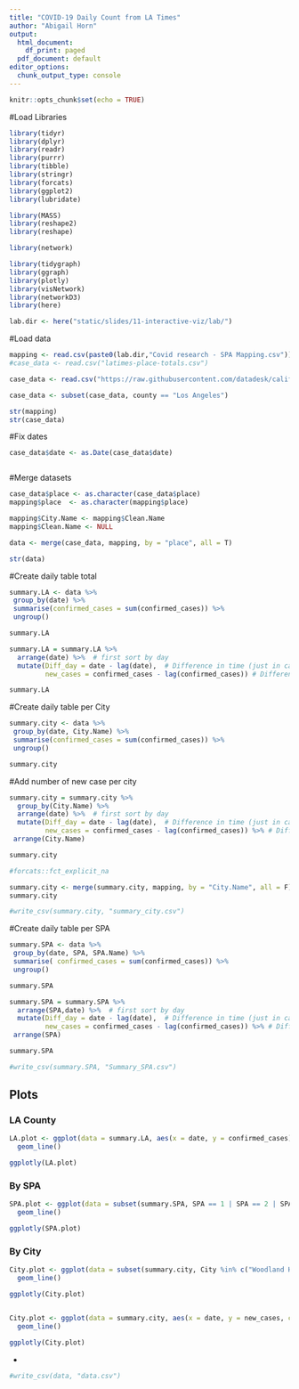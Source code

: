 ```yaml
---
title: "COVID-19 Daily Count from LA Times"
author: "Abigail Horn"
output:
  html_document:
    df_print: paged
  pdf_document: default
editor_options: 
  chunk_output_type: console
---
```


```r
knitr::opts_chunk$set(echo = TRUE)
```

#Load Libraries


```r
library(tidyr)
library(dplyr)
library(readr)
library(purrr)
library(tibble)
library(stringr)
library(forcats)
library(ggplot2)
library(lubridate)

library(MASS)
library(reshape2)
library(reshape)

library(network)

library(tidygraph)
library(ggraph)
library(plotly)
library(visNetwork)
library(networkD3)
library(here)

lab.dir <- here("static/slides/11-interactive-viz/lab/")

```


#Load data

```r

mapping <- read.csv(paste0(lab.dir,"Covid research - SPA Mapping.csv"))
#case_data <- read.csv("latimes-place-totals.csv")

case_data <- read.csv("https://raw.githubusercontent.com/datadesk/california-coronavirus-data/master/latimes-place-totals.csv ")

case_data <- subset(case_data, county == "Los Angeles")

str(mapping)
str(case_data)

```

#Fix dates


```r


case_data$date <- as.Date(case_data$date)



```


#Merge datasets 

```r

case_data$place <- as.character(case_data$place)
mapping$place  <- as.character(mapping$place)

mapping$City.Name <- mapping$Clean.Name
mapping$Clean.Name <- NULL

data <- merge(case_data, mapping, by = "place", all = T)

str(data)


```

#Create daily table total

```r

summary.LA <- data %>%
 group_by(date) %>% 
 summarise(confirmed_cases = sum(confirmed_cases)) %>%
 ungroup()

summary.LA

summary.LA = summary.LA %>%
  arrange(date) %>%  # first sort by day
  mutate(Diff_day = date - lag(date),  # Difference in time (just in case there are gaps)
         new_cases = confirmed_cases - lag(confirmed_cases)) # Difference in case between days 

summary.LA

```


#Create daily table per City

```r

summary.city <- data %>%
 group_by(date, City.Name) %>% 
 summarise(confirmed_cases = sum(confirmed_cases)) %>%
 ungroup()

summary.city

```


#Add number of new case per city

```r

summary.city = summary.city %>%
  group_by(City.Name) %>%
  arrange(date) %>%  # first sort by day
  mutate(Diff_day = date - lag(date),  # Difference in time (just in case there are gaps)
         new_cases = confirmed_cases - lag(confirmed_cases)) %>% # Difference in case between days 
 arrange(City.Name)

summary.city

#forcats::fct_explicit_na

summary.city <- merge(summary.city, mapping, by = "City.Name", all = F)
summary.city

#write_csv(summary.city, "summary_city.csv")

```



#Create daily table per SPA

```r

summary.SPA <- data %>%
 group_by(date, SPA, SPA.Name) %>% 
 summarise( confirmed_cases = sum(confirmed_cases)) %>%
 ungroup()

summary.SPA

summary.SPA = summary.SPA %>%
  arrange(SPA,date) %>%  # first sort by day
  mutate(Diff_day = date - lag(date),  # Difference in time (just in case there are gaps)
         new_cases = confirmed_cases - lag(confirmed_cases)) %>% # Difference in case between days 
 arrange(SPA)

summary.SPA

#write_csv(summary.SPA, "Summary_SPA.csv")

```


## Plots {.tabset}

### LA County

```r

LA.plot <- ggplot(data = summary.LA, aes(x = date, y = confirmed_cases)) + 
  geom_line()

ggplotly(LA.plot)

```

### By SPA

```r
SPA.plot <- ggplot(data = subset(summary.SPA, SPA == 1 | SPA == 2 | SPA == 3 | SPA == 4 | SPA == 5 | SPA == 6 | SPA == 7 | SPA == 8), aes(x = date, y = confirmed_cases, color = SPA)) + 
  geom_line()

ggplotly(SPA.plot)  
```


### By City

```r
City.plot <- ggplot(data = subset(summary.city, City %in% c("Woodland Hills", "Sierra Madre")), aes(x = date, y = confirmed_cases, color = City)) +
  geom_line()

ggplotly(City.plot)


City.plot <- ggplot(data = summary.city, aes(x = date, y = new_cases, color = City)) +
  geom_line()

ggplotly(City.plot)

```

{-}



```r

#write_csv(data, "data.csv")

```
